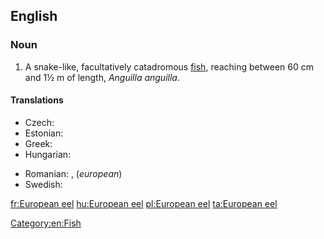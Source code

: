 ==English==
{{wikipedia}}

===Noun===
{{en-noun|sg=[[European]] [[eel]]}}

# A snake-like, facultatively catadromous [[fish]], reaching between 60 cm and 1½ m of length, ''Anguilla anguilla''.

====Translations====
{{trans-top|fish}}
* Czech: {{t+|cs|úhoř říční|m}}
* Estonian: {{t|fi|euroopa angerjas}}
* Greek: {{t|el|ευρωπαϊκό χελι|n|tr=evropaïkó héli|sc=Grek}}
* Hungarian: {{t+|hu|európai angolna}}
{{trans-mid}}
* Romanian: {{t|ro|anghilă europeană|f}}, {{t|ro|țipar |n}} (''european'')
* Swedish: {{t|sv|europeisk ål|c}}
{{trans-bottom}}

[[Category:en:Fish]]

[[fr:European eel]]
[[hu:European eel]]
[[pl:European eel]]
[[ta:European eel]]